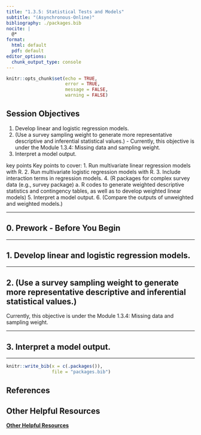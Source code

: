 ```yaml
---
title: "1.3.5: Statistical Tests and Models"
subtitle: "(Asynchronous-Online)"
bibliography: ./packages.bib
nocite: |
  @*
format:
  html: default
  pdf: default
editor_options: 
  chunk_output_type: console
---
```


\thispagestyle{fancy}

```r
knitr::opts_chunk$set(echo = TRUE,
                      error = TRUE,
                      message = FALSE,
                      warning = FALSE)
```

## Session Objectives

1. Develop linear and logistic regression models.
2. (Use a survey sampling weight to generate more representative descriptive and inferential statistical values.) - Currently, this objective is under the Module 1.3.4: Missing data and sampling weight.
3. Interpret a model output.


key points
Key points to cover:
1.	Run multivariate linear regression models with R.
2.	Run multivariate logistic regression models with R.
3.	Include interaction terms in regression models.
4.	(R packages for complex survey data (e.g., survey package)
a.	R codes to generate weighted descriptive statistics and contingency tables, as well as to develop weighted linear models)
5.	Interpret a model output.
6.	(Compare the outputs of unweighted and weighted models.)






---

## 0. Prework - Before You Begin






---

\newpage

## 1. Develop linear and logistic regression models.



---

\newpage

## 2. (Use a survey sampling weight to generate more representative descriptive and inferential statistical values.)

Currently, this objective is under the Module 1.3.4: Missing data and sampling weight.



---

\newpage

## 3. Interpret a model output.




---

\newpage

```r
knitr::write_bib(x = c(.packages()), 
                 file = "packages.bib")
```

## References

::: {#refs}
:::

## Other Helpful Resources

[**Other Helpful Resources**](./additionalResources.html)

